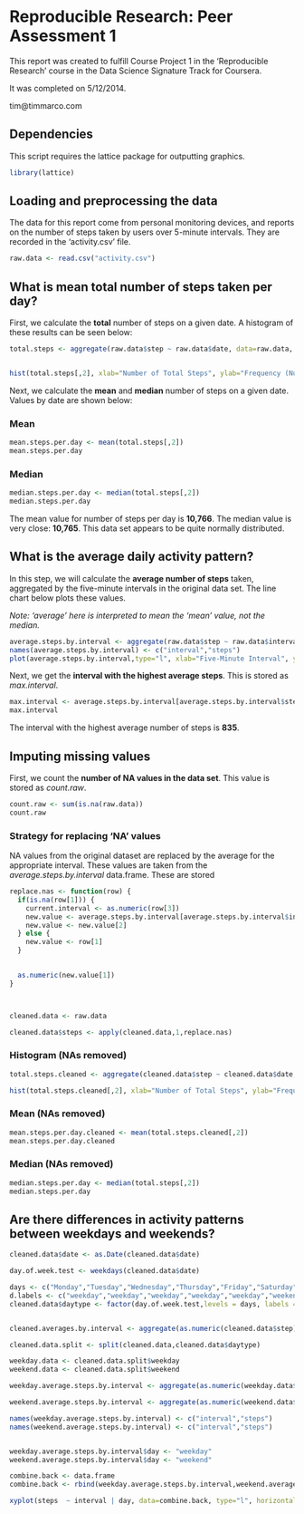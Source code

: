 # Reproducible Research: Peer Assessment 1

This report was created to fulfill Course Project 1 in the 'Reproducible Research' course in the Data Science Signature Track for Coursera.

It was completed on 5/12/2014.

tim@timmarco.com


## Dependencies
This script requires the lattice package for outputting graphics.

```r

library(lattice)


```


## Loading and preprocessing the data

The data for this report come from personal monitoring devices, and reports on the number of steps taken by users over 5-minute intervals. They are recorded in the 'activity.csv' file.

```r

raw.data <- read.csv("activity.csv")

```



## What is mean total number of steps taken per day?

First, we calculate the **total** number of steps on a given date. A histogram of these results can be seen below:

```r
total.steps <- aggregate(raw.data$step ~ raw.data$date, data=raw.data, sum, na.rm = TRUE)


hist(total.steps[,2], xlab="Number of Total Steps", ylab="Frequency (Number of Days)", main="Histogram of Total Observed Steps by Date", col="#548BB5")
```


Next, we calculate the **mean** and **median** number of steps on a given date. Values by date are shown below:


### Mean

```r
mean.steps.per.day <- mean(total.steps[,2])
mean.steps.per.day
```



### Median

```r
median.steps.per.day <- median(total.steps[,2])
median.steps.per.day
```

The mean value for number of steps per day is **10,766**. The median value is very close: **10,765**. This data set appears to be quite normally distributed.

## What is the average daily activity pattern?

In this step, we will calculate the **average number of steps** taken, aggregated by the five-minute intervals in the original data set. The line chart below plots these values.

*Note: 'average' here is interpreted to mean the 'mean' value, not the median.*


```r

average.steps.by.interval <- aggregate(raw.data$step ~ raw.data$interval, data=raw.data, mean, na.rm = FALSE)
names(average.steps.by.interval) <- c("interval","steps")
plot(average.steps.by.interval,type="l", xlab="Five-Minute Interval", ylab="Average Number of Steps", main="Average number of Steps by Five Minute Interval", col="#548BB5")


```


Next, we get the **interval with the highest average steps**. This is stored as *max.interval*.

```r

max.interval <- average.steps.by.interval[average.steps.by.interval$steps ==  max(average.steps.by.interval$steps),1]
max.interval
```

The interval with the highest average number of steps is **835**.




## Imputing missing values

First, we count the **number of NA values in the data set**. This value is stored as *count.raw*.

```r

count.raw <- sum(is.na(raw.data))
count.raw

```


### Strategy for replacing 'NA' values

NA values from the original dataset are replaced by the average for the appropriate interval. These values are taken from the *average.steps.by.interval* data.frame. These are stored 



```r

replace.nas <- function(row) {
  if(is.na(row[1])) {
    current.interval <- as.numeric(row[3])
    new.value <- average.steps.by.interval[average.steps.by.interval$interval == current.interval,]
    new.value <- new.value[2]
  } else {
    new.value <- row[1]
  }
  

  as.numeric(new.value[1])
}



cleaned.data <- raw.data

cleaned.data$steps <- apply(cleaned.data,1,replace.nas)


```




### Histogram (NAs removed)

```r

total.steps.cleaned <- aggregate(cleaned.data$step ~ cleaned.data$date, data=cleaned.data, sum)

hist(total.steps.cleaned[,2], xlab="Number of Total Steps", ylab="Frequency (Number of Days)", main="Histogram of Total Observed Steps by Date (NA Values Removed)", col="#548BB5")


```


### Mean (NAs removed)

```r
mean.steps.per.day.cleaned <- mean(total.steps.cleaned[,2])
mean.steps.per.day.cleaned
```


### Median (NAs removed)

```r
median.steps.per.day <- median(total.steps[,2])
median.steps.per.day
```


## Are there differences in activity patterns between weekdays and weekends?

```r

cleaned.data$date <- as.Date(cleaned.data$date)

day.of.week.test <- weekdays(cleaned.data$date)

days <- c("Monday","Tuesday","Wednesday","Thursday","Friday","Saturday","Sunday")
d.labels <- c("weekday","weekday","weekday","weekday","weekday","weekend","weekend")
cleaned.data$daytype <- factor(day.of.week.test,levels = days, labels = d.labels)


cleaned.averages.by.interval <- aggregate(as.numeric(cleaned.data$step) ~ as.numeric(cleaned.data$interval) + cleaned.data$daytype , data=cleaned.data, mean, na.rm = FALSE)

cleaned.data.split <- split(cleaned.data,cleaned.data$daytype)

weekday.data <- cleaned.data.split$weekday
weekend.data <- cleaned.data.split$weekend

weekday.average.steps.by.interval <- aggregate(as.numeric(weekday.data$step) ~ as.numeric(weekday.data$interval), data=weekday.data, mean, na.rm = FALSE)

weekend.average.steps.by.interval <- aggregate(as.numeric(weekend.data$step) ~ as.numeric(weekend.data$interval), data=weekend.data, mean, na.rm = FALSE)

names(weekday.average.steps.by.interval) <- c("interval","steps")
names(weekend.average.steps.by.interval) <- c("interval","steps")


weekday.average.steps.by.interval$day <- "weekday"
weekend.average.steps.by.interval$day <- "weekend"

combine.back <- data.frame
combine.back <- rbind(weekday.average.steps.by.interval,weekend.average.steps.by.interval)

xyplot(steps  ~ interval | day, data=combine.back, type="l", horizontal = TRUE, layout=c(1,2), ylab="Number of steps", xlab="Interval", col="#548BB5")


```

